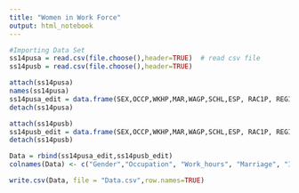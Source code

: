 ```yaml
---
title: "Women in Work Force"
output: html_notebook
---
```


```r
#Importing Data Set
ss14pusa = read.csv(file.choose(),header=TRUE)  # read csv file
ss14pusb = read.csv(file.choose(),header=TRUE)

```

```r
attach(ss14pusa)
names(ss14pusa)
ss14pusa_edit = data.frame(SEX,OCCP,WKHP,MAR,WAGP,SCHL,ESP, RAC1P, REGION)
detach(ss14pusa)

attach(ss14pusb)
ss14pusb_edit = data.frame(SEX,OCCP,WKHP,MAR,WAGP,SCHL,ESP, RAC1P, REGION)
detach(ss14pusb)

Data = rbind(ss14pusa_edit,ss14pusb_edit)
colnames(Data) <- c("Gender","Occupation", "Work_hours", "Marriage", "Income", "Education" "Parental_Occupation", "Race", "Region")

write.csv(Data, file = "Data.csv",row.names=TRUE)
```
